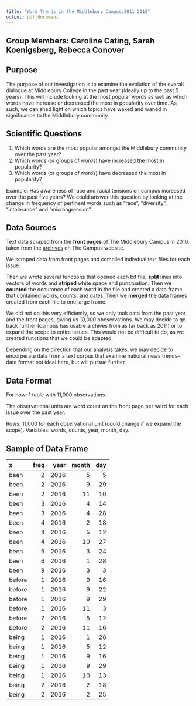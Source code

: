 ```yaml
---
title: "Word Trends in the Middlebury Campus:2011-2016"
output: pdf_document
---
```

## Group Members: Caroline Cating, Sarah Koenigsberg, Rebecca Conover

## Purpose
The purpose of our investigation is to examine the evolution of the overall dialogue at Middlebury College in the past year (ideally up to the past 5 years). This will include looking at the most popular words as well as which words have increase or decreased the most in popularity over time. As such, we can shed light on which topics have waxed and waned in significance to the Middlebury community. 


## Scientific Questions
1) Which words are the most popular amongst the Middlebury community over the past year?
2) Which words (or groups of words) have increased the most in popularity?
3) Which words (or groups of words) have decreased the most in popularity?
 
Example: Has awareness of race and racial tensions on campus increased over the past five years? We could answer this question by looking at the change in frequency of pertinent words such as "race", "diversity", "intolerance" and "microagression".

## Data Sources
Text data scraped from the **front pages** of The Middlebury Campus in 2016.
taken from the [archives](https://middleburycampus.com/archives/) on The Campus website.

We scraped data from front pages and compiled indivdual text files for each issue.  

Then we wrote several functions that opened each txt file, **split** lines into vectors of words and  **striped** white space and punctuation. Then we **counted** the occurance of each word in the file and created a data frame that contained words, counts, and dates. Then we **merged** the data frames created from each file to one large frame.

We did not do this very efficiently, so we only took data from the past year and the front pages, giving us 10,000 obeservations. We may decide to go back further (campus has usable archives from as far back as 2011) or to expand the scope to entire issues. This would not be difficult to do, as we created functions that we could be adapted.

Depending on the direction that our analysis takes, we may decide to encorperate data from a text corpus that examine national news trends--data format not ideal here, but will pursue further.


## Data Format
For now:
1 table with 11,000 observations.

The observational units are word count on the front page per word for each issue over the past year.

Rows: 11,000 for each observational unit (could change if we expand the scope).
Variables: words, counts, year, month, day.

## Sample of Data Frame

|x      | freq| year| month| day|
|:------|----:|----:|-----:|---:|
|been   |    2| 2016|     5|   5|
|been   |    2| 2016|     9|  29|
|been   |    2| 2016|    11|  10|
|been   |    3| 2016|     4|  14|
|been   |    3| 2016|     4|  28|
|been   |    4| 2016|     2|  18|
|been   |    4| 2016|     5|  12|
|been   |    4| 2016|    10|  27|
|been   |    5| 2016|     3|  24|
|been   |    6| 2016|     1|  28|
|been   |    9| 2016|     3|   3|
|before |    1| 2016|     9|  16|
|before |    1| 2016|     9|  22|
|before |    1| 2016|     9|  29|
|before |    1| 2016|    11|   3|
|before |    2| 2016|     5|  12|
|before |    2| 2016|    11|  16|
|being  |    1| 2016|     1|  28|
|being  |    1| 2016|     5|  12|
|being  |    1| 2016|     9|  16|
|being  |    1| 2016|     9|  29|
|being  |    1| 2016|    10|  13|
|being  |    2| 2016|     2|  18|
|being  |    2| 2016|     2|  25|
